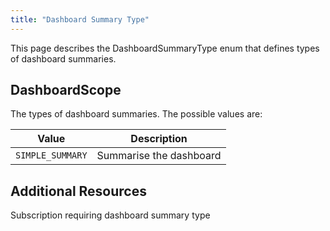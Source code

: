 ```yaml
---
title: "Dashboard Summary Type"
---
```


This page describes the DashboardSummaryType enum that defines types of dashboard summaries.

## DashboardScope

The types of dashboard summaries. The possible values are:

| Value       | Description                          |
| ----------- | ------------------------------------ |
| `SIMPLE_SUMMARY` | Summarise the dashboard  |

## Additional Resources

<CardGroup cols={2}>
  <Card title="Dashboard Summary" icon="magnifying-glass" href="/integrations/graphql-api/queries/subscriptions/dashboard-summary">
    Subscription requiring dashboard summary type
  </Card>
</CardGroup>